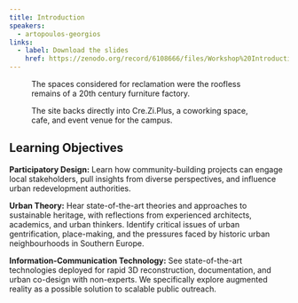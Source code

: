 ```yaml
---
title: Introduction
speakers:
  - artopoulos-georgios
links:
  - label: Download the slides
    href: https://zenodo.org/record/6108666/files/Workshop%20Introduction_GArtopoulos.pdf?download=1
---
```

<Figure src="/assets/content/en/resources/events/use-of-ict-for-community-building-actions-towards-the-reactivation-of-urban-heritagescapes-in-south-european-cities/sessions/0/site-1.png">
  The spaces considered for reclamation were the roofless remains of a 20th century furniture factory.
</Figure>

<Figure src="/assets/content/en/resources/events/use-of-ict-for-community-building-actions-towards-the-reactivation-of-urban-heritagescapes-in-south-european-cities/sessions/0/site2.png">
  The site backs directly into Cre.Zi.Plus, a coworking space, cafe, and event venue for the campus.
</Figure>

## Learning Objectives

**Participatory Design:** Learn how community-building projects can engage local stakeholders, pull insights from diverse perspectives, and influence urban redevelopment authorities.

**Urban Theory:** Hear state-of-the-art theories and approaches to sustainable heritage, with reflections from experienced architects, academics, and urban thinkers. Identify critical issues of urban gentrification, place-making, and the pressures faced by historic urban neighbourhoods in Southern Europe.

**Information-Communication Technology:** See state-of-the-art technologies deployed for rapid 3D reconstruction, documentation, and urban co-design with non-experts. We specifically explore augmented reality as a possible solution to scalable public outreach.
